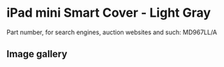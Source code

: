 # iPad mini Smart Cover - Light Gray

Part number, for search engines, auction websites and such: MD967LL/A

## Image gallery

<div style={{ width: "768px" }}>
  <GalleryComponent
    images={[
      {
        original: "/everysource/MD967",
        thumbnail: "/everypreview/MD967",
      },
      {
        original: "/everysource/MD967_AV1_BLACK",
        thumbnail: "/everypreview/MD967_AV1_BLACK",
      },
      {
        original: "/everysource/MD967_AV1_WHITE",
        thumbnail: "/everypreview/MD967_AV1_WHITE",
      },
      {
        original: "/everysource/MD967_AV2",
        thumbnail: "/everypreview/MD967_AV2",
      },
      {
        original: "/everysource/MD967_AV2_BLACK",
        thumbnail: "/everypreview/MD967_AV2_BLACK",
      },
      {
        original: "/everysource/MD967_AV2_WHITE",
        thumbnail: "/everypreview/MD967_AV2_WHITE",
      },
      {
        original: "/everysource/MD967_AV3_BLACK",
        thumbnail: "/everypreview/MD967_AV3_BLACK",
      },
      {
        original: "/everysource/MD967_AV3_WHITE",
        thumbnail: "/everypreview/MD967_AV3_WHITE",
      },
      {
        original: "/everysource/MD967_AV4_BLACK",
        thumbnail: "/everypreview/MD967_AV4_BLACK",
      },
      {
        original: "/everysource/MD967_AV4_WHITE",
        thumbnail: "/everypreview/MD967_AV4_WHITE",
      },
      {
        original: "/everysource/MD967_AV5",
        thumbnail: "/everypreview/MD967_AV5",
      }
    ]}
  />
</div>